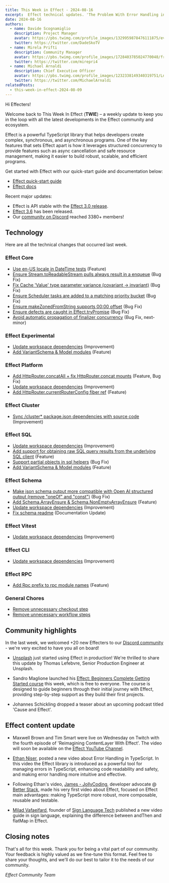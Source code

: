 ```yaml
---
title: This Week in Effect - 2024-08-16
excerpt:  Effect technical updates. 'The Problem With Error Handling in Typescript', video by Ethan Niser. Effect beginners course launch by Sandro Maglione.
date: 2024-08-16
authors:
  - name: Davide Scognamiglio
    description: Project Manager
    avatar: https://pbs.twimg.com/profile_images/1329959878476111875/evHG8VX6_400x400.jpg
    twitter: https://twitter.com/DadeSkoTV
  - name: Mirela Prifti
    description: Community Manager
    avatar: https://pbs.twimg.com/profile_images/1728403785024770048/frKphayT_400x400.jpg
    twitter: https://twitter.com/mirepri4
  - name: Michael Arnaldi
    description: Chief Executive Officer
    avatar: https://pbs.twimg.com/profile_images/1232338149340319751/Ln9nNWyk_400x400.jpg
    twitter: https://twitter.com/MichaelArnaldi
relatedPosts:
  - this-week-in-effect-2024-08-09
---
```


Hi Effecters! 

Welcome back to This Week In Effect (**TWIE**) – a weekly update to keep you in the loop with all the latest developments in the Effect community and ecosystem.

Effect is a powerful TypeScript library that helps developers create complex, synchronous, and asynchronous programs. One of the key features that sets Effect apart is how it leverages structured concurrency to provide features such as async cancellation and safe resource management, making it easier to build robust, scalable, and efficient programs.

Get started with Effect with our quick-start guide and documentation below:

- [Effect quick-start guide](/docs/quickstart)
- [Effect docs](/docs/introduction)

Recent major updates:

- Effect is API stable with the [Effect 3.0 release](https://effect.website/blog/effect-3.0).
- [Effect 3.6](https://effect.website/blog/effect-3.6) has been released.
- Our [community on Discord](https://discord.gg/effect-ts) reached 3380+ members!


## Technology

Here are all the technical changes that occurred last week.

### Effect Core
+ [Use en-US locale in DateTime tests](https://github.com/Effect-TS/effect/pull/3443) (Feature)
+ [Ensure Stream.toReadableStream pulls always result in a enqueue](https://github.com/Effect-TS/effect/pull/3444) (Bug Fix)
+ [Fix Cache 'Value' type parameter variance (covariant -> invariant)](https://github.com/Effect-TS/effect/pull/3404) (Bug Fix)
+ [Ensure Scheduler tasks are added to a matching priority bucket](https://github.com/Effect-TS/effect/pull/3452) (Bug Fix)
+ [Ensure makeZonedFromString supports 00:00 offset](https://github.com/Effect-TS/effect/pull/3458) (Bug Fix)
+ [Ensure defects are caught in Effect.tryPromise](https://github.com/Effect-TS/effect/pull/3459) (Bug Fix)
+ [Avoid automatic propagation of finalizer concurrency](https://github.com/Effect-TS/effect/pull/3441) (Bug Fix, next-minor)

### Effect Experimental
+ [Update workspace dependencies](https://github.com/Effect-TS/effect/pull/3450) (Improvement)
+ [Add VariantSchema & Model modules](https://github.com/Effect-TS/effect/pull/3455) (Feature)

### Effect Platform
+ [Add HttpRouter.concatAll + fix HttpRouter.concat mounts](https://github.com/Effect-TS/effect/pull/3439) (Feature, Bug Fix)
+ [Update workspace dependencies](https://github.com/Effect-TS/effect/pull/3450) (Improvement)
+ [Add HttpRouter.currentRouterConfig fiber ref](https://github.com/Effect-TS/effect/pull/3454) (Feature)

### Effect Cluster
+ [Sync /cluster* package.json dependencies with source code](https://github.com/Effect-TS/effect/pull/3446) (Improvement)

### Effect SQL
+ [Update workspace dependencies](https://github.com/Effect-TS/effect/pull/3450) (Improvement)
+ [Add support for obtaining raw SQL query results from the underlying SQL client](https://github.com/Effect-TS/effect/pull/3457) (Feature)
+ [Support partial objects in sql helpers](https://github.com/Effect-TS/effect/pull/3460) (Bug Fix)
+ [Add VariantSchema & Model modules](https://github.com/Effect-TS/effect/pull/3455) (Feature)

### Effect Schema
+ [Make json schema output more compatible with Open AI structured output (remove "oneOf" and "const")](https://github.com/Effect-TS/effect/pull/3433) (Bug Fix)
+ [Add Schema.ArrayEnsure & Schema.NonEmptyArrayEnsure](https://github.com/Effect-TS/effect/pull/3448) (Feature)
+ [Update workspace dependencies](https://github.com/Effect-TS/effect/pull/3450) (Improvement)
+ [Fix schema readme](https://github.com/Effect-TS/effect/pull/3451) (Documentation Update)

### Effect Vitest
+ [Update workspace dependencies](https://github.com/Effect-TS/effect/pull/3450) (Improvement)

### Effect CLI
+ [Update workspace dependencies](https://github.com/Effect-TS/effect/pull/3450) (Improvement)

### Effect RPC
+ [Add Rpc prefix to rpc module names](https://github.com/Effect-TS/effect/pull/3442) (Feature)

### General Chores
+ [Remove unnecessary checkout step](https://github.com/Effect-TS/effect/pull/3462)
+ [Remove unnecessary workflow steps](https://github.com/Effect-TS/effect/pull/3463)


## Community highlights

In the last week, we welcomed +20 new Effecters to our [Discord community](https://discord.gg/effect-ts) - we're very excited to have you all on board! 

+ [Unsplash](https://unsplash.com/) just started using Effect in production! We're thrilled to share this update by Thomas Lefebvre, Senior Production Engineer at Unsplash.
<Tweet id="1823773777244664201" />

+ Sandro Maglione launched his [Effect: Beginners Complete Getting Started course](https://www.typeonce.dev/course/effect-beginners-complete-getting-started) this week, which is free to everyone. The course is designed to guide beginners through their initial journey with Effect, providing step-by-step support as they build their first projects.
<Tweet id="1823773431143313580" />

+ Johannes Schickling dropped a teaser about an upcoming podcast titled 'Cause and Effect'.
<Tweet id="1824356063002448329" />

## Effect content update

+ Maxwell Brown and Tim Smart were live on Wednesday on Twitch with the fourth episode of 'Reimagining ContentLayer With Effect'. The video will soon be available on the [Effect YouTube Channel](https://www.youtube.com/@effect-ts).
<Tweet id="1823882284040110582" />

+ [Ethan Niser](https://x.com/ethanniser), posted a new video about Error Handling in TypeScript. In this video the Effect library is introduced as a powerful tool for managing errors in TypeScript, enhancing code readability and safety, and making error handling more intuitive and effective.
<YouTube url="https://www.youtube.com/embed/1U44SbOa7rE?si=u4SXhfEbRsTLe2NL" />

+ Following Ethan's video, [James - JollyCoding](https://x.com/JollyShopland), developer advocate @ [Better Stack](https://betterstack.com/), made his very first video about Effect, focused on Effect main advantages: making TypeScript more robust, more composable, reusable and testable.
<YouTube url="https://www.youtube.com/embed/TIvj-MCR34s?si=jTKSy6fbQp3tZTGQ" />

+ [Milad Vafaeifard](https://x.com/MiladVafaeifard), founder of [Sign Language Tech](https://signlanguagetech.com) published a new video guide in sign language, explaining the difference between andThen and flatMap in Effect.
<YouTube url="https://www.youtube.com/embed/tqM9_VyNkc8?si=hE4OZu6DSBYsGg3I" />


## Closing notes

That's all for this week. Thank you for being a vital part of our community. Your feedback is highly valued as we fine-tune this format. Feel free to share your thoughts, and we'll do our best to tailor it to the needs of our community.

_Effect Community Team_
